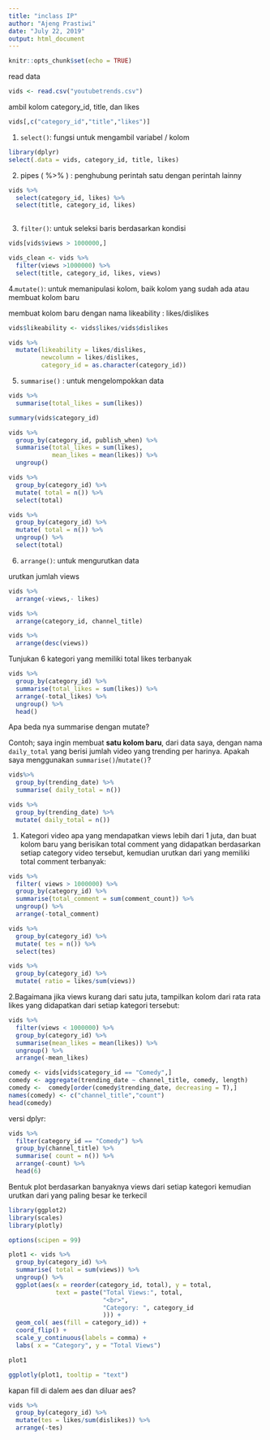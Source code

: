 ---
title: "inclass IP"
author: "Ajeng Prastiwi"
date: "July 22, 2019"
output: html_document
---

```{r setup, include=FALSE}
knitr::opts_chunk$set(echo = TRUE)
```

read data
```{r}
vids <- read.csv("youtubetrends.csv")
```

ambil kolom category_id, title, dan likes
```{r}
vids[,c("category_id","title","likes")]
```
1. `select()`: fungsi untuk mengambil variabel / kolom

```{r}
library(dplyr)
select(.data = vids, category_id, title, likes)
```

2. pipes ( %>% ) : penghubung perintah satu dengan perintah lainny
```{r}
vids %>% 
  select(category_id, likes) %>% 
  select(title, category_id, likes) 
  
```

3. `filter()`: untuk seleksi baris berdasarkan kondisi

```{r}
vids[vids$views > 1000000,]

vids_clean <- vids %>% 
  filter(views >1000000) %>% 
  select(title, category_id, likes, views)
```

4.`mutate()`: untuk memanipulasi kolom, baik kolom yang sudah ada atau membuat kolom baru

membuat kolom baru dengan nama likeability : likes/dislikes

```{r}
vids$likeability <- vids$likes/vids$dislikes

vids %>% 
  mutate(likeability = likes/dislikes,
         newcolumn = likes/dislikes,
         category_id = as.character(category_id))
```

5. `summarise()` : untuk mengelompokkan data

```{r}
vids %>% 
  summarise(total_likes = sum(likes))
```
```{r}
summary(vids$category_id)
```

```{r}
vids %>% 
  group_by(category_id, publish_when) %>% 
  summarise(total_likes = sum(likes),
            mean_likes = mean(likes)) %>% 
  ungroup()
```
```{r}
vids %>%
  group_by(category_id) %>% 
  mutate( total = n()) %>% 
  select(total)

vids %>%
  group_by(category_id) %>% 
  mutate( total = n()) %>% 
  ungroup() %>% 
  select(total) 

```

6. `arrange()`: untuk mengurutkan data

urutkan jumlah views
```{r}
vids %>% 
  arrange(-views,- likes)

vids %>% 
  arrange(category_id, channel_title)

vids %>% 
  arrange(desc(views))
```

Tunjukan 6 kategori yang memiliki total likes terbanyak
```{r}
vids %>% 
  group_by(category_id) %>% 
  summarise(total_likes = sum(likes)) %>% 
  arrange(-total_likes) %>% 
  ungroup() %>% 
  head()
```
Apa beda nya summarise dengan mutate?

Contoh; saya ingin membuat **satu kolom baru**, dari data saya, dengan nama `daily_total` yang berisi jumlah video yang trending per harinya. Apakah saya menggunakan `summarise()`/`mutate()`?

```{r}
vids%>% 
  group_by(trending_date) %>% 
  summarise( daily_total = n())

vids %>% 
  group_by(trending_date) %>% 
  mutate( daily_total = n())
```


1. Kategori video apa yang mendapatkan views lebih dari 1 juta, dan buat kolom baru yang berisikan total comment yang didapatkan berdasarkan setiap category video tersebut, kemudian urutkan dari yang memiliki total comment terbanyak:
```{r}
vids %>% 
  filter( views > 1000000) %>% 
  group_by(category_id) %>% 
  summarise(total_comment = sum(comment_count)) %>% 
  ungroup() %>% 
  arrange(-total_comment)
```

```{r}
vids %>% 
  group_by(category_id) %>% 
  mutate( tes = n()) %>% 
  select(tes)

vids %>% 
  group_by(category_id) %>% 
  mutate( ratio = likes/sum(views))
```




2.Bagaimana jika views kurang dari satu juta, tampilkan kolom dari rata rata likes yang didapatkan dari setiap kategori tersebut:
```{r}
vids %>%
  filter(views < 1000000) %>% 
  group_by(category_id) %>% 
  summarise(mean_likes = mean(likes)) %>% 
  ungroup() %>% 
  arrange(-mean_likes)

```

```{r}
comedy <- vids[vids$category_id == "Comedy",]
comedy <- aggregate(trending_date ~ channel_title, comedy, length)
comedy <-  comedy[order(comedy$trending_date, decreasing = T),]
names(comedy) <- c("channel_title","count")
head(comedy)
```

versi dplyr:
```{r}
vids %>% 
  filter(category_id == "Comedy") %>% 
  group_by(channel_title) %>% 
  summarise( count = n()) %>% 
  arrange(-count) %>% 
  head(6)
```


Bentuk plot berdasarkan banyaknya views dari setiap kategori kemudian urutkan dari yang paling besar ke terkecil

```{r}
library(ggplot2)
library(scales)
library(plotly)

options(scipen = 99)

plot1 <- vids %>% 
  group_by(category_id) %>% 
  summarise( total = sum(views)) %>% 
  ungroup() %>% 
  ggplot(aes(x = reorder(category_id, total), y = total,
             text = paste("Total Views:", total,
                          "<br>",
                          "Category: ", category_id
                          ))) +
  geom_col( aes(fill = category_id)) +
  coord_flip() + 
  scale_y_continuous(labels = comma) +
  labs( x = "Category", y = "Total Views") 

plot1
```

```{r}
ggplotly(plot1, tooltip = "text")
```



kapan fill di dalem aes dan diluar aes?


















```{r}
vids %>% 
  group_by(category_id) %>% 
  mutate(tes = likes/sum(dislikes)) %>% 
  arrange(-tes)


```











